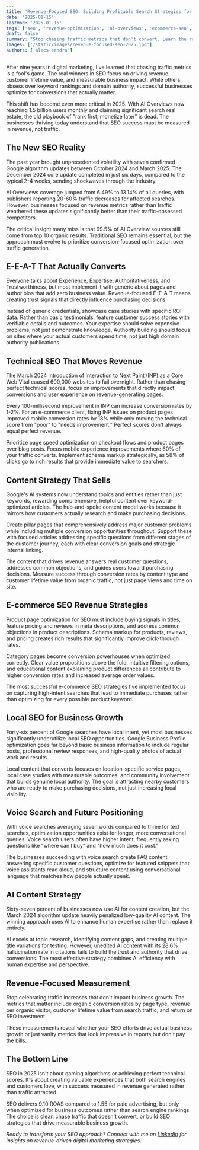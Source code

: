 ```yaml
---
title: 'Revenue-Focused SEO: Building Profitable Search Strategies for 2025'
date: '2025-01-15'
lastmod: '2025-01-15'
tags: ['seo', 'revenue-optimization', 'ai-overviews', 'ecommerce-seo', 'digital-marketing']
draft: false
summary: "Stop chasing traffic metrics that don't convert. Learn the revenue-focused SEO strategies that drive real business growth in the age of AI search and algorithm volatility."
images: ['/static/images/revenue-focused-seo-2025.jpg']
authors: ['alecs-sandra']
---
```


After nine years in digital marketing, I've learned that chasing traffic metrics is a fool's game. The real winners in SEO focus on driving revenue, customer lifetime value, and measurable business impact. While others obsess over keyword rankings and domain authority, successful businesses optimize for conversions that actually matter.

This shift has become even more critical in 2025. With AI Overviews now reaching 1.5 billion users monthly and claiming significant search real estate, the old playbook of "rank first, monetize later" is dead. The businesses thriving today understand that SEO success must be measured in revenue, not traffic.

## The New SEO Reality

The past year brought unprecedented volatility with seven confirmed Google algorithm updates between October 2024 and March 2025. The December 2024 core update completed in just six days, compared to the typical 2-4 weeks, sending shockwaves through the industry.

AI Overviews coverage jumped from 6.49% to 13.14% of all queries, with publishers reporting 20-60% traffic decreases for affected searches. However, businesses focused on revenue metrics rather than traffic weathered these updates significantly better than their traffic-obsessed competitors.

The critical insight many miss is that 99.5% of AI Overview sources still come from top 10 organic results. Traditional SEO remains essential, but the approach must evolve to prioritize conversion-focused optimization over traffic generation.

## E-E-A-T That Actually Converts

Everyone talks about Experience, Expertise, Authoritativeness, and Trustworthiness, but most implement it with generic about pages and author bios that add zero business value. Revenue-focused E-E-A-T means creating trust signals that directly influence purchasing decisions.

Instead of generic credentials, showcase case studies with specific ROI data. Rather than basic testimonials, feature customer success stories with verifiable details and outcomes. Your expertise should solve expensive problems, not just demonstrate knowledge. Authority building should focus on sites where your actual customers spend time, not just high domain authority publications.

## Technical SEO That Moves Revenue

The March 2024 introduction of Interaction to Next Paint (INP) as a Core Web Vital caused 600,000 websites to fail overnight. Rather than chasing perfect technical scores, focus on improvements that directly impact conversions and user experience on revenue-generating pages.

Every 100-millisecond improvement in INP can increase conversion rates by 1-2%. For an e-commerce client, fixing INP issues on product pages improved mobile conversion rates by 18% while only moving the technical score from "poor" to "needs improvement." Perfect scores don't always equal perfect revenue.

Prioritize page speed optimization on checkout flows and product pages over blog posts. Focus mobile experience improvements where 60% of your traffic converts. Implement schema markup strategically, as 58% of clicks go to rich results that provide immediate value to searchers.

## Content Strategy That Sells

Google's AI systems now understand topics and entities rather than just keywords, rewarding comprehensive, helpful content over keyword-optimized articles. The hub-and-spoke content model works because it mirrors how customers actually research and make purchasing decisions.

Create pillar pages that comprehensively address major customer problems while including multiple conversion opportunities throughout. Support these with focused articles addressing specific questions from different stages of the customer journey, each with clear conversion goals and strategic internal linking.

The content that drives revenue answers real customer questions, addresses common objections, and guides users toward purchasing decisions. Measure success through conversion rates by content type and customer lifetime value from organic traffic, not just page views and time on site.

## E-commerce SEO Revenue Strategies

Product page optimization for SEO must include buying signals in titles, feature pricing and reviews in meta descriptions, and address common objections in product descriptions. Schema markup for products, reviews, and pricing creates rich results that significantly improve click-through rates.

Category pages become conversion powerhouses when optimized correctly. Clear value propositions above the fold, intuitive filtering options, and educational content explaining product differences all contribute to higher conversion rates and increased average order values.

The most successful e-commerce SEO strategies I've implemented focus on capturing high-intent searches that lead to immediate purchases rather than optimizing for every possible product keyword.

## Local SEO for Business Growth

Forty-six percent of Google searches have local intent, yet most businesses significantly underutilize local SEO opportunities. Google Business Profile optimization goes far beyond basic business information to include regular posts, professional review responses, and high-quality photos of actual work and results.

Local content that converts focuses on location-specific service pages, local case studies with measurable outcomes, and community involvement that builds genuine local authority. The goal is attracting nearby customers who are ready to make purchasing decisions, not just increasing local visibility.

## Voice Search and Future Positioning

With voice searches averaging seven words compared to three for text searches, optimization opportunities exist for longer, more conversational queries. Voice search users often have higher intent, frequently asking questions like "where can I buy" and "how much does it cost."

The businesses succeeding with voice search create FAQ content answering specific customer questions, optimize for featured snippets that voice assistants read aloud, and structure content using conversational language that matches how people actually speak.

## AI Content Strategy

Sixty-seven percent of businesses now use AI for content creation, but the March 2024 algorithm update heavily penalized low-quality AI content. The winning approach uses AI to enhance human expertise rather than replace it entirely.

AI excels at topic research, identifying content gaps, and creating multiple title variations for testing. However, unedited AI content with its 28.6% hallucination rate in citations fails to build the trust and authority that drive conversions. The most effective strategy combines AI efficiency with human expertise and perspective.

## Revenue-Focused Measurement

Stop celebrating traffic increases that don't impact business growth. The metrics that matter include organic conversion rates by page type, revenue per organic visitor, customer lifetime value from search traffic, and return on SEO investment.

These measurements reveal whether your SEO efforts drive actual business growth or just vanity metrics that look impressive in reports but don't pay the bills.

## The Bottom Line

SEO in 2025 isn't about gaming algorithms or achieving perfect technical scores. It's about creating valuable experiences that both search engines and customers love, with success measured in revenue generated rather than traffic attracted.

SEO delivers 9.10 ROAS compared to 1.55 for paid advertising, but only when optimized for business outcomes rather than search engine rankings. The choice is clear: chase traffic that doesn't convert, or build SEO strategies that drive measurable business growth.

*Ready to transform your SEO approach? Connect with me on [LinkedIn](https://www.linkedin.com/in/alecssandra) for insights on revenue-driven digital marketing strategies.*